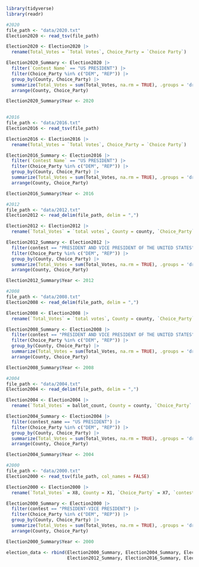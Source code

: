 ```r
library(tidyverse)
library(readr)

#2020
file_path <- "data/2020.txt"
Election2020 <- read_tsv(file_path)

Election2020 <- Election2020 |>
  rename(Total_Votes = `Total Votes`, Choice_Party = `Choice Party`)

Election2020_Summary <- Election2020 |>
  filter(`Contest Name` == "US PRESIDENT") |>
  filter(Choice_Party %in% c("DEM", "REP")) |>
  group_by(County, Choice_Party) |>
  summarize(Total_Votes = sum(Total_Votes, na.rm = TRUE), .groups = 'drop') |>
  arrange(County, Choice_Party) 

Election2020_Summary$Year <- 2020
  

#2016
file_path <- "data/2016.txt"
Election2016 <- read_tsv(file_path)

Election2016 <- Election2016 |>
  rename(Total_Votes = `Total Votes`, Choice_Party = `Choice Party`)

Election2016_Summary <- Election2016 |>
  filter(`Contest Name` == "US PRESIDENT") |>
  filter(Choice_Party %in% c("DEM", "REP")) |>
  group_by(County, Choice_Party) |>
  summarize(Total_Votes = sum(Total_Votes, na.rm = TRUE), .groups = 'drop') |>
  arrange(County, Choice_Party)

Election2016_Summary$Year <- 2016

#2012
file_path <- "data/2012.txt"
Election2012 <- read_delim(file_path, delim = ",")

Election2012 <- Election2012 |>
  rename(`Total_Votes` = `total votes`, County = county, `Choice_Party` = party) 

Election2012_Summary <- Election2012 |>
  filter(contest == "PRESIDENT AND VICE PRESIDENT OF THE UNITED STATES") |>
  filter(Choice_Party %in% c("DEM", "REP")) |>
  group_by(County, Choice_Party) |>
  summarize(Total_Votes = sum(Total_Votes, na.rm = TRUE), .groups = 'drop') |>
  arrange(County, Choice_Party)

Election2012_Summary$Year <- 2012

#2008
file_path <- "data/2008.txt"
Election2008 <- read_delim(file_path, delim = ",")

Election2008 <- Election2008 |>
  rename(`Total_Votes` = `total votes`, County = county, `Choice_Party` = party) 

Election2008_Summary <- Election2008 |>
  filter(contest == "PRESIDENT AND VICE PRESIDENT OF THE UNITED STATES") |>
  filter(Choice_Party %in% c("DEM", "REP")) |>
  group_by(County, Choice_Party) |>
  summarize(Total_Votes = sum(Total_Votes, na.rm = TRUE), .groups = 'drop') |>
  arrange(County, Choice_Party)

Election2008_Summary$Year <- 2008

#2004
file_path <- "data/2004.txt"
Election2004 <- read_delim(file_path, delim = ",")

Election2004 <- Election2004 |>
  rename(`Total_Votes` = ballot_count, County = county, `Choice_Party` = party_cd) 

Election2004_Summary <- Election2004 |>
  filter(contest_name == "US PRESIDENT") |>
  filter(Choice_Party %in% c("DEM", "REP")) |>
  group_by(County, Choice_Party) |>
  summarize(Total_Votes = sum(Total_Votes, na.rm = TRUE), .groups = 'drop') |>
  arrange(County, Choice_Party)

Election2004_Summary$Year <- 2004

#2000
file_path <- "data/2000.txt"
Election2000 <- read_tsv(file_path, col_names = FALSE)

Election2000 <- Election2000 |>
  rename(`Total_Votes` = X8, County = X1, `Choice_Party` = X7, `contest` = X5) 

Election2000_Summary <- Election2000 |>
  filter(contest == "PRESIDENT-VICE PRESIDENT") |>
  filter(Choice_Party %in% c("DEM", "REP")) |>
  group_by(County, Choice_Party) |>
  summarize(Total_Votes = sum(Total_Votes, na.rm = TRUE), .groups = 'drop') |>
  arrange(County, Choice_Party)

Election2000_Summary$Year <- 2000
```

```r
election_data <- rbind(Election2000_Summary, Election2004_Summary, Election2008_Summary, 
                       Election2012_Summary, Election2016_Summary, Election2020_Summary)
```
